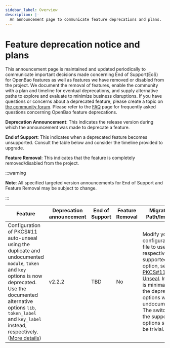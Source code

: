 ```yaml
---
sidebar_label: Overview
description: |-
  An announcement page to communicate feature deprecations and plans.
---
```


# Feature deprecation notice and plans

This announcement page is maintained and updated periodically to communicate important decisions made concerning End of Support(EoS) for OpenBao features as well as features we have removed or disabled from the project. We document the removal of features, enable the community with a plan and timeline for eventual deprecations, and supply alternative paths to explore and evaluate to minimize business disruptions. If you have questions or concerns about a deprecated feature, please create a topic on [the community forum](https://github.com/orgs/openbao/discussions). Please refer to the [FAQ](/docs/deprecation/faq) page for frequently asked questions concerning OpenBao feature deprecations.

**Deprecation Announcement**: This indicates the release version during which the announcement was made to deprecate a feature.

**End of Support**: This indicates when a deprecated feature becomes unsupported. Consult the table below and consider the timeline provided to upgrade.

**Feature Removal**: This indicates that the feature is completely removed/disabled from the project.

:::warning

**Note**: All specified targeted version announcements for End of Support and Feature Removal may be subject to change.

:::

| Feature                                                                                                                                                                                                                                                                                                                         | Deprecation announcement | End of Support | Feature Removal | Migration Path/Impact                                                                                                                                                                                                                                   | Resources                                         |
| ------------------------------------------------------------------------------------------------------------------------------------------------------------------------------------------------------------------------------------------------------------------------------------------------------------------------------- | ------------------------ | -------------- | --------------- | ------------------------------------------------------------------------------------------------------------------------------------------------------------------------------------------------------------------------------------------------------- | ------------------------------------------------- |
| Configuration of PKCS#11 auto-unseal using the duplicate and undocumented `module`, `token` and `key` options is now deprecated. Use the documented alternative options `lib`, `token_label` and `key_label` instead, respectively. ([More details](https://github.com/openbao/go-kms-wrapping/pull/33#discussion_r2112177962)) | v2.2.2                   | TBD            | No              | Modify your configuration file to use the respective supported option, see [PKCS#11 Unseal](/docs/configuration/seal/pkcs11). Impact is minimal as the deprecated options were undocumented. The switch to the supported options should be trivial.     | [PKCS#11 Unseal](/docs/configuration/seal/pkcs11) |
